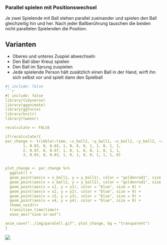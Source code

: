 ### Parallel spielen mit Positionswechsel  

Je zwei Spielende mit Ball stehen parallel zueinander und spielen den Ball gleichzeitig hin und her. Nach jeder Ballberührung tauschen die beiden nicht parallelen Spielenden die Position.  

:::{.callout-tip}  
## Varianten

- Oberes und unteres Zuspiel abwechseln  
- Den Ball über Kreuz spielen  
- Den Ball im Sprung zuspielen  
- Jede spielende Person hält zusätzlich einen Ball in der Hand, wirft ihn sich selbst vor und spielt dann den Spielball  
:::

```r
#| include: false
```r
#| include: false
library(tidyverse)
library(gganimate)
library(ggforce)
library(knitr)
library(tweenr)

recalculate <- FALSE

if(recalculate){
par_change <- tribble(~time, ~x_ball1, ~y_ball1, ~x_ball2, ~y_ball2, ~x1, ~y1, ~x2, ~y2, ~x3, ~y3, ~x4, ~y4,
        1, 0.03, 0, 0.03, 1, 0, 0, 0, 1, 1, 0, 1, 1,
        2, 0.97, 0, 0.97, 1, 0, 1, 0, 0, 1, 0, 1, 1,
        3, 0.03, 0, 0.03, 1, 0, 1, 0, 0, 1, 1, 1, 0)


plot_change <- par_change %>% 
  ggplot() +
  geom_point(aes(x = x_ball1, y = y_ball1), color = "goldenrod1", size = 7) +
  geom_point(aes(x = x_ball2, y = y_ball2), color = "goldenrod1", size = 7) +
  geom_point(aes(x = x1, y = y1), color = "blue", size = 9) +
  geom_point(aes(x = x2, y = y2), color = "blue", size = 9) +
  geom_point(aes(x = x3, y = y3), color = "blue", size = 9) +
  geom_point(aes(x = x4, y = y4), color = "blue", size = 9) +
  theme_void()+
  transition_time(time)+
  ease_aes("sine-in-out")

anim_save("../img/paralell.gif", plot_change, bg = "transparent")
}
```

![](/img/paralell.gif)
